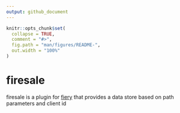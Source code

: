 ```yaml
---
output: github_document
---
```


<!-- README.md is generated from README.Rmd. Please edit that file -->

```r
knitr::opts_chunk$set(
  collapse = TRUE,
  comment = "#>",
  fig.path = "man/figures/README-",
  out.width = "100%"
)
```

# firesale

<!-- badges: start -->
<!-- badges: end -->

firesale is a plugin for [fiery](http://fiery.data-imaginist.com/) that provides
a data store based on path parameters and client id
